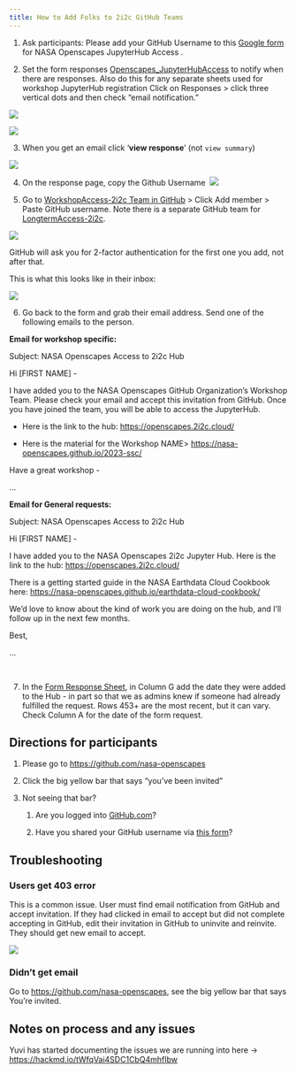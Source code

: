 ```yaml
---
title: How to Add Folks to 2i2c GitHub Teams
---
```


1.  Ask participants: Please add your GitHub Username to this [Google form](https://forms.gle/XRPsKiqaZC4bkYoi8) for NASA Openscapes JupyterHub Access .

2.  Set the form responses [Openscapes_JupyterHubAccess](https://docs.google.com/forms/d/1xeSEv_NWIay00M8wWp5NSCFxGtIZvLd148VuRMwPYSs/edit#response=ACYDBNibER-tNcT6dFTmMU54wY9-yl2B-W3kYhQH2PMv_y7uUDbjg1u22FeO0qLZAJIC9BY) to notify when there are responses. Also do this for any separate sheets used for workshop JupyterHub registration<!--- [this sheet](https://docs.google.com/spreadsheets/d/1ipMjDIk7B7oiwanThwXjA_m2JvKA0wbGE01u-Azu75A/edit#gid=1514300535) ---> Click on Responses > click three vertical dots and then check "email notification."

![](images/google-form.png){fig-alt="alt text goes here"}

![](images/google-form-notifications.png){fig-alt="alt text goes here"}

3.  When you get an email click '**view response**' (not `view summary`)

![](images/google-form-view-response.png){fig-alt="alt text goes here"}

4.  On the response page, copy the Github Username  ![](images/google-form-gh-username.png){fig-alt="alt text goes here"}

5.  Go to [WorkshopAccess-2i2c Team in GitHub](https://github.com/orgs/NASA-Openscapes/teams/workshopaccess-2i2c) > Click Add member > Paste GitHub username. Note there is a separate GitHub team for [LongtermAccess-2i2c](https://github.com/orgs/NASA-Openscapes/teams/longtermaccess-2i2c).

![](images/github-add-to-team.png){fig-alt="alt text goes here"}

GitHub will ask you for 2-factor authentication for the first one you add, not after that.

This is what this looks like in their inbox:

![](images/github-notification-email.png){fig-alt="alt text goes here"}

6.  Go back to the form and grab their email address. Send one of the following emails to the person.

**Email for workshop specific:** 

Subject: NASA Openscapes Access to 2i2c Hub

Hi \[FIRST NAME\] - 

I have added you to the NASA Openscapes GitHub Organization's Workshop Team. Please check your email and accept this invitation from GitHub. Once you have joined the team, you will be able to access the JupyterHub. 

-   Here is the link to the hub: <https://openscapes.2i2c.cloud/> 

-   Here is the material for the Workshop NAME> <https://nasa-openscapes.github.io/2023-ssc/> 

Have a great workshop - 

...

**Email for General requests:** 

Subject: NASA Openscapes Access to 2i2c Hub

Hi \[FIRST NAME\] - 

I have added you to the NASA Openscapes 2i2c Jupyter Hub. Here is the link to the hub: <https://openscapes.2i2c.cloud/> 

There is a getting started guide in the NASA Earthdata Cloud Cookbook here: <https://nasa-openscapes.github.io/earthdata-cloud-cookbook/>

We'd love to know about the kind of work you are doing on the hub, and I'll follow up in the next few months. 

Best, 

... 

 

7.  In the [Form Response Sheet](https://docs.google.com/spreadsheets/d/10Qg8YtUegXs9bepJzvK4UN54bX8BLXTrhxsjb2uV_6k/edit?resourcekey#gid=1824163684), in Column G add the date they were added to the Hub - in part so that we as admins knew if someone had already fulfilled the request. Rows 453+ are the most recent, but it can vary. Check Column A for the date of the form request.

## Directions for participants

1.  Please go to <https://github.com/nasa-openscapes>

2.  Click the big yellow bar that says "you've been invited" 

3.  Not seeing that bar? 

    1.  Are you logged into [GitHub.com](https://github.com)?

    2.  Have you shared your GitHub username via [this form](https://forms.gle/XRPsKiqaZC4bkYoi8)?

## Troubleshooting

### Users get 403 error

This is a common issue. User must find email notification from GitHub and accept invitation. If they had clicked in email to accept but did not complete accepting in GitHub, edit their invitation in GitHub to uninvite and reinvite. They should get new email to accept.

![](images/github-pending-member.png){fig-alt="alt text goes here"}

### Didn't get email

Go to <https://github.com/nasa-openscapes>, see the big yellow bar that says You're invited. 

## Notes on process and any issues

Yuvi has started documenting the issues we are running into here -> <https://hackmd.io/tWfqVai4SDC1CbQ4mhfIbw> 
